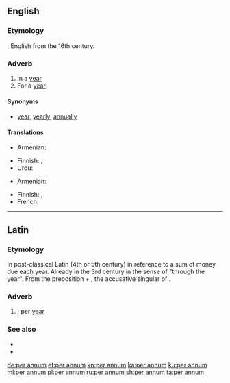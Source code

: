 ==English==

===Etymology===
{{bor|en|LL.|per annum}}, English from the 16th century.

===Adverb===
{{en-adv|head=[[per]] [[annum]]|-}}

# In a [[year]]
# For a [[year]]

====Synonyms====
* {{l|en|per}} [[year]], [[yearly]], [[annually]]

====Translations====
{{trans-top|in a year}}
* Armenian: {{t+|hy|տարեկան}}
{{trans-mid}}
* Finnish: {{t+|fi|vuosittain}}, {{t|fi|[[joka]] [[vuosi]]}}
* Urdu: {{t|ur|سالانہ|tr=Salanaa|sc=ur-Arab}}
{{trans-bottom}}
{{trans-top|for each year}}
* Armenian: {{t+|hy|տարեկան}}
{{trans-mid}}
* Finnish: {{t+|fi|vuosittain}}, {{t+|fi|vuosi|alt=vuodessa}}
* French: {{t|fr|par an}}
{{trans-bottom}}

----

==Latin==

===Etymology===
In post-classical Latin (4th or 5th century) in reference to a sum of money due each year.
Already in the 3rd century in the sense of "through the year". From the preposition {{m|la|per||during}} + {{m|la|annum|}}, the accusative singular of {{m|la|annus||year}}.

===Adverb===
{{head|la|adverb}}

# {{l|en|per annum}}; per [[year]]

===See also===
* {{l|la|annales}}
* {{l|la|pro anno|prō annō}}

[[de:per annum]]
[[et:per annum]]
[[kn:per annum]]
[[ka:per annum]]
[[ku:per annum]]
[[ml:per annum]]
[[pl:per annum]]
[[ru:per annum]]
[[sh:per annum]]
[[ta:per annum]]